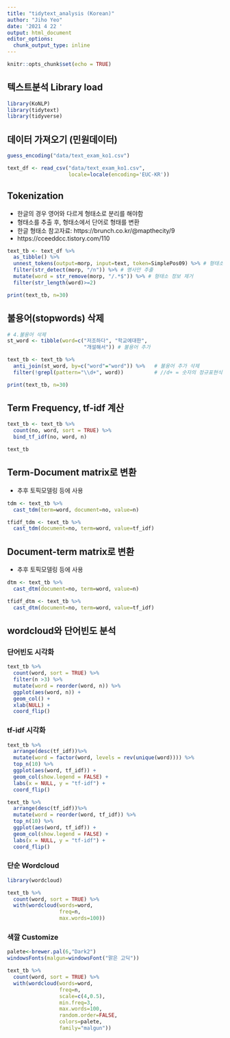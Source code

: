 ---
title: "tidytext_analysis (Korean)"
author: "Jiho Yeo"
date: '2021 4 22 '
output: html_document
editor_options: 
  chunk_output_type: inline
---

```{r setup, include=FALSE}
knitr::opts_chunk$set(echo = TRUE)
```

## 텍스트분석 Library load 

```{r}
library(KoNLP)
library(tidytext) 
library(tidyverse)
```

## 데이터 가져오기 (민원데이터)

```{r}
guess_encoding("data/text_exam_ko1.csv")

text_df <- read_csv("data/text_exam_ko1.csv", 
                    locale=locale(encoding='EUC-KR'))
```

## Tokenization 

- 한글의 경우 영어와 다르게 형태소로 분리를 해야함 
- 형태소를 추출 후, 형태소에서 단어로 형태를 변환
- 한글 형태소 참고자료: https://brunch.co.kr/@mapthecity/9
- https://cceeddcc.tistory.com/110

```{r}
text_tb <- text_df %>%
  as_tibble() %>%
  unnest_tokens(output=morp, input=text, token=SimplePos09) %>% # 형태소로 분리
  filter(str_detect(morp, "/n")) %>% # 명사만 추출
  mutate(word = str_remove(morp, "/.*$")) %>% # 형태소 정보 제거
  filter(str_length(word)>=2)

print(text_tb, n=30)  
```

## 불용어(stopwords) 삭제

```{r}
# 4.불용어 삭제
st_word <- tibble(word=c("저조하다", "학교에대한",
                         "개설해서")) # 불용어 추가

text_tb <- text_tb %>%
  anti_join(st_word, by=c("word"="word")) %>%   # 불용어 추가 삭제
  filter(!grepl(pattern="\\d+", word))          # //d+ = 숫자의 정규표현식

print(text_tb, n=30)
```

## Term Frequency, tf-idf 계산

```{r}
text_tb <- text_tb %>%
  count(no, word, sort = TRUE) %>%
  bind_tf_idf(no, word, n)

text_tb
```

## Term-Document matrix로 변환

- 추후 토픽모델링 등에 사용

```{r}
tdm <- text_tb %>%
  cast_tdm(term=word, document=no, value=n)

tfidf_tdm <- text_tb %>%
  cast_tdm(document=no, term=word, value=tf_idf)
```

## Document-term matrix로 변환

- 추후 토픽모델링 등에 사용

```{r}
dtm <- text_tb %>%
  cast_dtm(document=no, term=word, value=n)

tfidf_dtm <- text_tb %>%
  cast_dtm(document=no, term=word, value=tf_idf)
```

## wordcloud와 단어빈도 분석 

### 단어빈도 시각화 

```{r}
text_tb %>%
  count(word, sort = TRUE) %>%
  filter(n >3) %>%
  mutate(word = reorder(word, n)) %>%
  ggplot(aes(word, n)) +
  geom_col() +
  xlab(NULL) +
  coord_flip()
```

### tf-idf 시각화

```{r}
text_tb %>%
  arrange(desc(tf_idf))%>%
  mutate(word = factor(word, levels = rev(unique(word)))) %>%
  top_n(10) %>%
  ggplot(aes(word, tf_idf)) +
  geom_col(show.legend = FALSE) +
  labs(x = NULL, y = "tf-idf") +
  coord_flip()
```

```{r}
text_tb %>%
  arrange(desc(tf_idf))%>%
  mutate(word = reorder(word, tf_idf)) %>%
  top_n(10) %>%
  ggplot(aes(word, tf_idf)) +
  geom_col(show.legend = FALSE) +
  labs(x = NULL, y = "tf-idf") +
  coord_flip()
```


### 단순 Wordcloud

```{r}
library(wordcloud)

text_tb %>%
  count(word, sort = TRUE) %>%
  with(wordcloud(words=word, 
                 freq=n, 
                 max.words=100))
```

### 색깔 Customize

```{r}
palete<-brewer.pal(6,"Dark2")
windowsFonts(malgun=windowsFont("맑은 고딕"))

text_tb %>%
  count(word, sort = TRUE) %>%
  with(wordcloud(words=word,
                 freq=n,
                 scale=c(4,0.5), 
                 min.freq=3, 
                 max.words=100,
                 random.order=FALSE, 
                 colors=palete, 
                 family="malgun"))
```

